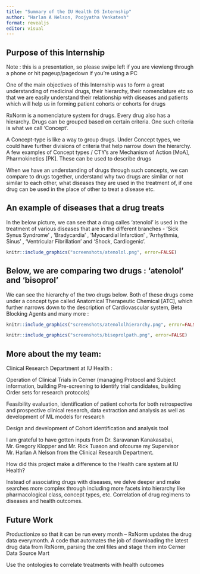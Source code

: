 ```yaml
---
title: "Summary of the IU Health DS Internship"
author: "Harlan A Nelson, Poojyatha Venkatesh"
format: revealjs
editor: visual
---
```


## Purpose of this Internship 

Note : this is a presentation, so please swipe left if you are viewieng through a phone or hit pageup/pagedown if you're using a PC

One of the main objectives of this Internship was to form a great understanding of medicinal drugs, their hierarchy, their nomenclature etc so that we are easily understand their relationship with diseases and patients which will help us in forming patient cohorts or cohorts for drugs

RxNorm is a nomenclature system for drugs. Every drug also has a hierarchy. Drugs can be grouped based on certain criteria. One such criteria is what we call 'Concept'.

A Concept-type is like a way to group drugs. Under Concept types, we could have further divisions of criteria that help narrow down the hierarchy. A few examples of Concept types / CTY's are Mechanism of Action \[MoA\], Pharmokinetics \[PK\]. These can be used to describe drugs

When we have an understanding of drugs through such concepts, we can compare to drugs together, understand why two drugs are similar or not similar to each other, what diseases they are used in the treatment of, if one drug can be used in the place of other to treat a disease etc.

## An example of diseases that a drug treats

In the below picture, we can see that a drug calles 'atenolol' is used in the treatment of various diseases that are in the different branches - 'Sick Synus Syndrome' , 'Bradycardia' , 'Myocardial Infarction' , 'Arrhythmia, Sinus' , 'Ventricular Fibrillation' and 'Shock, Cardiogenic'.

```r
knitr::include_graphics("screenshots/atenolol.png", error=FALSE)
```

## Below, we are comparing two drugs : 'atenolol' and 'bisoprol' 

We can see the hierarchy of the two drugs below. Both of these drugs come under a concept type called Anatomical Therapeutic Chemical \[ATC\], which further narrows down to the description of Cardiovascular system, Beta Blocking Agents and many more :

```r
knitr::include_graphics("screenshots/atenololhierarchy.png", error=FALSE)
```

```r
knitr::include_graphics("screenshots/bisoprolpath.png", error=FALSE)

```

## More about the my team:

Clinical Research Department at IU Health :

Operation of Clinical Trials in Cerner (managing Protocol and Subject information, building Pre-screening to identify trial candidates, building Order sets for research protocols)

Feasibility evaluation, identification of patient cohorts for both retrospective and prospective clinical research, data extraction and analysis as well as development of ML models for research

Design and development of Cohort identification and analysis tool

I am grateful to have gotten inputs from Dr. Saravanan Kanakasabai, Mr. Gregory Klopper and Mr. Rick Tuason and ofcourse my Supervisor Mr. Harlan A Nelson from the Clinical Research Department.

How did this project make a difference to the Health care system at IU Health?

Instead of associating drugs with diseases, we delve deeper and make searches more complex through including more facets into hierarchy like pharmacological class, concept types, etc. Correlation of drug regimens to diseases and health outcomes.

## Future Work 

Productionize so that it can be run every month -- RxNorm updates the drug data everymonth. A code that automates the job of downloading the latest drug data from RxNorm, parsing the xml files and stage them into Cerner Data Source Mart

Use the ontologies to correlate treatments with health outcomes
